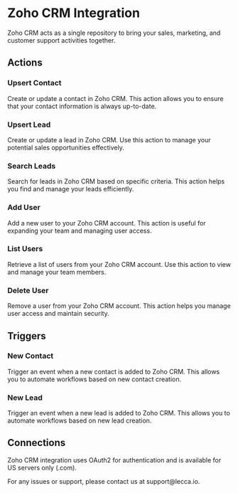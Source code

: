 
# Zoho CRM Integration

Zoho CRM acts as a single repository to bring your sales, marketing, and customer support activities together.

## Actions

### Upsert Contact

Create or update a contact in Zoho CRM. This action allows you to ensure that your contact information is always up-to-date.

### Upsert Lead

Create or update a lead in Zoho CRM. Use this action to manage your potential sales opportunities effectively.

### Search Leads

Search for leads in Zoho CRM based on specific criteria. This action helps you find and manage your leads efficiently.

### Add User

Add a new user to your Zoho CRM account. This action is useful for expanding your team and managing user access.

### List Users

Retrieve a list of users from your Zoho CRM account. Use this action to view and manage your team members.

### Delete User

Remove a user from your Zoho CRM account. This action helps you manage user access and maintain security.

## Triggers

### New Contact

Trigger an event when a new contact is added to Zoho CRM. This allows you to automate workflows based on new contact creation.

### New Lead

Trigger an event when a new lead is added to Zoho CRM. This allows you to automate workflows based on new lead creation.

## Connections

Zoho CRM integration uses OAuth2 for authentication and is available for US servers only (.com).

<Callout emoji="👾" type="info">
  For any issues or support, please contact us at support@lecca.io.
</Callout>
